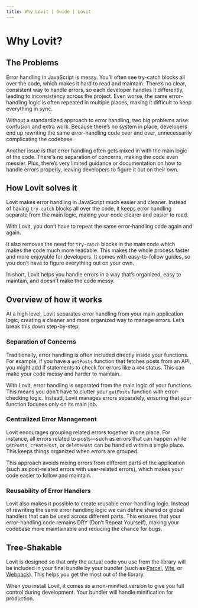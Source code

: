 ```yaml
---
title: Why Lovit | Guide | Lovit
---
```


# Why Lovit?

## The Problems

Error handling in JavaScript is messy. You’ll often see try-catch blocks all over the code, which makes it hard to read and maintain. There’s no clear, consistent way to handle errors, so each developer handles it differently, leading to inconsistency across the project. Even worse, the same error-handling logic is often repeated in multiple places, making it difficult to keep everything in sync.

Without a standardized approach to error handling, two big problems arise: confusion and extra work. Because there’s no system in place, developers end up rewriting the same error-handling code over and over, unnecessarily complicating the codebase.

Another issue is that error handling often gets mixed in with the main logic of the code. There's no separation of concerns, making the code even messier. Plus, there’s very limited guidance or documentation on how to handle errors properly, leaving developers to figure it out on their own.

## How Lovit solves it

Lovit makes error handling in JavaScript much easier and cleaner. Instead of having `try-catch` blocks all over the code, it keeps error handling separate from the main logic, making your code clearer and easier to read.

With Lovit, you don’t have to repeat the same error-handling code again and again.

It also removes the need for `try-catch` blocks in the main code which makes the code much more readable. This makes the whole process faster and more enjoyable for developers. It comes with easy-to-follow guides, so you don’t have to figure everything out on your own.

In short, Lovit helps you handle errors in a way that’s organized, easy to maintain, and doesn’t make the code messy.

## Overview of how it works

At a high level, Lovit separates error handling from your main application logic, creating a cleaner and more organized way to manage errors. Let’s break this down step-by-step:

### Separation of Concerns

Traditionally, error handling is often included directly inside your functions. For example, if you have a `getPosts` function that fetches posts from an API, you might add if statements to check for errors like a `404` status. This can make your code messy and harder to maintain.

With Lovit, error handling is separated from the main logic of your functions. This means you don't have to clutter your `getPosts` function with error-checking logic. Instead, Lovit manages errors separately, ensuring that your function focuses only on its main job.

### Centralized Error Management

Lovit encourages grouping related errors together in one place. For instance, all errors related to posts—such as errors that can happen while `getPosts`, `createPost`, or `deletePost` can be handled within a single place. This keeps things organized when errors are grouped.

This approach avoids mixing errors from different parts of the application (such as post-related errors with user-related errors), which makes your code easier to follow and maintain.

### Reusability of Error Handlers

Lovit also makes it possible to create reusable error-handling logic. Instead of rewriting the same error handling logic we can define shared or global handlers that can be used across different parts. This ensures that your error-handling code remains DRY (Don’t Repeat Yourself), making your codebase more maintainable and reducing the chance for bugs.

## Tree-Shakable

Lovit is designed so that only the actual code you use from the library will be included in your final bundle by your bundler (such as [Parcel](https://parceljs.org), [Vite](https://vite.dev), or [Webpack](https://webpack.js.org)). This helps you get the most out of the library.

When you install Lovit, it comes as a non-minified version to give you full control during development. Your bundler will handle minification for production.
